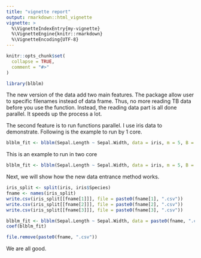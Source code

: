 ```yaml
---
title: "vignette report"
output: rmarkdown::html_vignette
vignette: >
  %\VignetteIndexEntry{my-vignette}
  %\VignetteEngine{knitr::rmarkdown}
  %\VignetteEncoding{UTF-8}
---
```


```r
knitr::opts_chunk$set(
  collapse = TRUE,
  comment = "#>"
)
```

```r
library(blblm)
```

The new version of the data add two main features. The package allow user to specific filenames instead of data frame. Thus, no more reading TB data before you use the function. Instead, the reading data part is all done parallel. It speeds up the process a lot. 

The second feature is to run functions parallel. I use iris data to demonstrate. Following is the example to run by 1 core. 

```r
blblm_fit <- blblm(Sepal.Length ~ Sepal.Width, data = iris, m = 5, B = 100)
```

This is an example to run in two core
```r
blblm_fit <- blblm(Sepal.Length ~ Sepal.Width, data = iris, m = 5, B = 100, 2)
```

Next, we will show how the new data entrance method works. 

```r
iris_split <- split(iris, iris$Species)
fname <- names(iris_split)
write.csv(iris_split[[fname[1]]], file = paste0(fname[1], ".csv"))
write.csv(iris_split[[fname[2]]], file = paste0(fname[2], ".csv"))
write.csv(iris_split[[fname[3]]], file = paste0(fname[3], ".csv"))

blblm_fit <- blblm(Sepal.Length ~ Sepal.Width, data = paste0(fname, ".csv"), m = 5, B = 100, 2)
coef(blblm_fit)

file.remove(paste0(fname, ".csv"))
```

We are all good.

